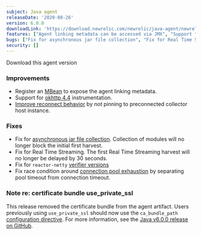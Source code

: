 ```yaml
---
subject: Java agent
releaseDate: '2020-08-26'
version: 6.0.0
downloadLink: 'https://download.newrelic.com/newrelic/java-agent/newrelic-agent/6.0.0/'
features: ["Agent linking metadata can be accessed via JMX", "Support for OkHTTP 4.4", "Improve agent reconnect behavior", "SSL certificates are no longer bundled with the agent. Users previously using use_private_ssl should now use the ca_bundle_path option to provide their own certs"]
bugs: ["Fix for asynchronous jar file collection", "Fix for Real Time Streaming", "Fix race condition that could cause connection pool exhaustion"]
security: []
---
```


<ButtonGroup>
  <ButtonLink
    role="button"
    to="https://download.newrelic.com/newrelic/java-agent/newrelic-agent/6.0.0/"
    variant="primary"
  >
    Download this agent version
  </ButtonLink>
</ButtonGroup>

### Improvements

* Register an [MBean](https://github.com/newrelic/newrelic-java-agent/pull/28) to expose the agent linking metadata.
* Support for [okhttp 4.4](https://github.com/newrelic/newrelic-java-agent/pull/16) instrumentation.
* [Improve reconnect behavior](https://github.com/newrelic/newrelic-java-agent/pull/14) by _not_ pinning to preconnected collector host instance.

### Fixes

* Fix for [asynchronous jar file collection](https://github.com/newrelic/newrelic-java-agent/pull/20). Collection of modules will no longer block the initial first harvest.
* Fix for Real Time Streaming. The first Real Time Streaming harvest will no longer be delayed by 30 seconds.
* Fix for `reactor-netty` [verifier versions](https://github.com/newrelic/newrelic-java-agent/pull/15)
* Fix race condition around [connection pool exhaustion](https://github.com/newrelic/newrelic-java-agent/pull/25) by separating pool timeout from connection timeout.

### Note re: certificate bundle use_private_ssl

This release removed the certificate bundle from the agent artifact. Users previously using `use_private_ssl` should now use the `ca_bundle_path` [configuration directive](https://docs.newrelic.com/docs/agents/java-agent/configuration/java-agent-configuration-config-file). For more information, see the [Java v6.0.0 release on GitHub](https://github.com/newrelic/newrelic-java-agent/releases/tag/v6.0.0).
